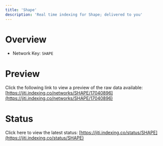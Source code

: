 ```yaml
---
title: 'Shape'
description: 'Real time indexing for Shape; delivered to you'
---
```


# Overview
- Network Key: `SHAPE`

# Preview
Click the following link to view a preview of the raw data available: [https://jiti.indexing.co/networks/SHAPE/17040896](https://jiti.indexing.co/networks/SHAPE/17040896)

# Status
Click here to view the latest status: [https://jiti.indexing.co/status/SHAPE](https://jiti.indexing.co/status/SHAPE)
